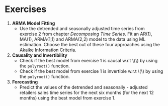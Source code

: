 # Exercises
1.  **ARMA Model Fitting**
    - Use the detrended and seasonally adjusted time series from exercise 2 from chapter *Decomposing Time Series*. 
      Fit an AR(1), MA(1), ARMA(1,1) and ARMA(2,2) model to the data using ML estimation.
      Choose the best out of these four approaches using the Akaike Information Criteria.

2.  **Causality and Invertibility**
    - Check if the best model from exercise 1 is causal w.r.t \\(\epsilon\\) by using the `polyroot()` function.
    - Check if the best model from exercise 1 is invertible w.r.t \\(\epsilon\\) by using the `polyroot()` function.

3.  **Forecasting**
    - Predict the values of the detrended and seasonally - adjusted retailers sales time series for the next six months (for the next 12       months)
      using the best model from exercise 1.